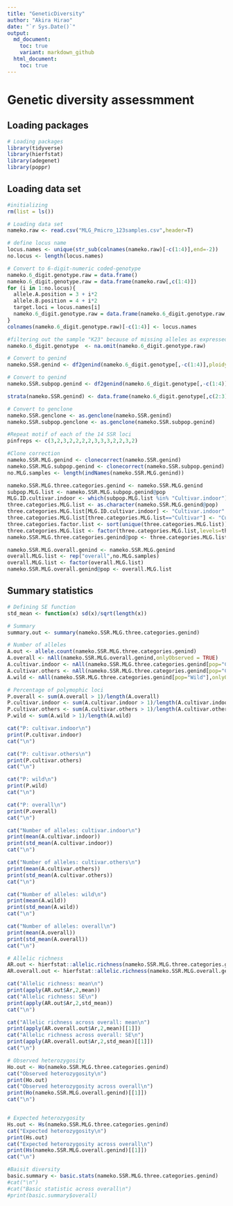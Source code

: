 ```yaml
---
title: "GeneticDiversity"
author: "Akira Hirao"
date: "`r Sys.Date()`"
output:
  md_document:
    toc: true
    variant: markdown_github
  html_document:
    toc: true
---
```


# Genetic diversity assessmment

## Loading packages

```r
# Loading packages
library(tidyverse)
library(hierfstat)
library(adegenet)
library(poppr)
```

## Loading data set

```r
#initializing
rm(list = ls())

# Loading data set
nameko.raw <- read.csv("MLG_Pmicro_123samples.csv",header=T)

# define locus name
locus.names <- unique(str_sub(colnames(nameko.raw)[-c(1:4)],end=-2))
no.locus <- length(locus.names)

# Convert to 6-digit-numeric coded-genotype
nameko.6_digit.genotype.raw = data.frame()
nameko.6_digit.genotype.raw = data.frame(nameko.raw[,c(1:4)])
for (i in 1:no.locus){
  allele.A.position = 3 + i*2
  allele.B.position = 4 + i*2
  target.loci = locus.names[i]
  nameko.6_digit.genotype.raw = data.frame(nameko.6_digit.genotype.raw, target.loci = paste(formatC(nameko.raw[,allele.A.position],width=3, flag="0"),formatC(nameko.raw[,allele.B.position],width=3, flag="0"),sep=""))
}
colnames(nameko.6_digit.genotype.raw)[-c(1:4)] <- locus.names

#filtering out the sample "K23" because of missing alleles as expressed "NA"
nameko.6_digit.genotype  <- na.omit(nameko.6_digit.genotype.raw)

# Convert to genind
nameko.SSR.genind <- df2genind(nameko.6_digit.genotype[,-c(1:4)],ploidy=2,ncode=3,ind.name=nameko.6_digit.genotype$ID,pop=nameko.6_digit.genotype$Pop)

# Convert to genind
nameko.SSR.subpop.genind <- df2genind(nameko.6_digit.genotype[,-c(1:4)],ploidy=2,ncode=3,ind.name=nameko.6_digit.genotype$ID,pop=nameko.6_digit.genotype$Subpop)

strata(nameko.SSR.genind) <- data.frame(nameko.6_digit.genotype[,c(2:3)])

# Convert to genclone
nameko.SSR.genclone <- as.genclone(nameko.SSR.genind)
nameko.SSR.subpop.genclone <- as.genclone(nameko.SSR.subpop.genind)

#Repeat motif of each of the 14 SSR loci
pinfreps <- c(3,2,3,2,2,2,2,3,3,3,2,2,3,2)

#Clone correction
nameko.SSR.MLG.genind <- clonecorrect(nameko.SSR.genind)
nameko.SSR.MLG.subpop.genind <- clonecorrect(nameko.SSR.subpop.genind)
no.MLG.samples <- length(indNames(nameko.SSR.MLG.genind))

nameko.SSR.MLG.three.categories.genind <- nameko.SSR.MLG.genind
subpop.MLG.list <- nameko.SSR.MLG.subpop.genind@pop
MLG.ID.cultivar.indoor <- which(subpop.MLG.list %in% "Cultivar.indoor")
three.categories.MLG.list <- as.character(nameko.SSR.MLG.genind@pop)
three.categories.MLG.list[MLG.ID.cultivar.indoor] <- "Cultivar.indoor"
three.categories.MLG.list[three.categories.MLG.list=="Cultivar"] <- "Cultivar.others"
three.categories.factor.list <- sort(unique(three.categories.MLG.list))
three.categories.MLG.list <- factor(three.categories.MLG.list,levels=three.categories.factor.list)
nameko.SSR.MLG.three.categories.genind@pop <- three.categories.MLG.list

nameko.SSR.MLG.overall.genind <- nameko.SSR.MLG.genind
overall.MLG.list <- rep("overall",no.MLG.samples)
overall.MLG.list <- factor(overall.MLG.list)
nameko.SSR.MLG.overall.genind@pop <- overall.MLG.list
```

## Summary statistics

```r
# Defining SE function
std_mean <- function(x) sd(x)/sqrt(length(x))

# Summary
summary.out <- summary(nameko.SSR.MLG.three.categories.genind)

# Number of alleles
A.out <- allele.count(nameko.SSR.MLG.three.categories.genind)
A.overall <- nAll(nameko.SSR.MLG.overall.genind,onlyObserved = TRUE)
A.cultivar.indoor <- nAll(nameko.SSR.MLG.three.categories.genind[pop="Cultivar.indoor"],onlyObserved = TRUE)
A.cultivar.others <- nAll(nameko.SSR.MLG.three.categories.genind[pop="Cultivar.others"],onlyObserved = TRUE)
A.wild <- nAll(nameko.SSR.MLG.three.categories.genind[pop="Wild"],onlyObserved = TRUE)

# Percentage of polymophic loci
P.overall <- sum(A.overall > 1)/length(A.overall)
P.cultivar.indoor <- sum(A.cultivar.indoor > 1)/length(A.cultivar.indoor)
P.cultivar.others <- sum(A.cultivar.others > 1)/length(A.cultivar.others)
P.wild <- sum(A.wild > 1)/length(A.wild)

cat("P: cultivar.indoor\n")
print(P.cultivar.indoor)
cat("\n")

cat("P: cultivar.others\n")
print(P.cultivar.others)
cat("\n")

cat("P: wild\n")
print(P.wild)
cat("\n")

cat("P: overall\n")
print(P.overall)
cat("\n")

cat("Number of alleles: cultivar.indoor\n")
print(mean(A.cultivar.indoor))
print(std_mean(A.cultivar.indoor))
cat("\n")

cat("Number of alleles: cultivar.others\n")
print(mean(A.cultivar.others))
print(std_mean(A.cultivar.others))
cat("\n")

cat("Number of alleles: wild\n")
print(mean(A.wild))
print(std_mean(A.wild))
cat("\n")

cat("Number of alleles: overall\n")
print(mean(A.overall))
print(std_mean(A.overall))
cat("\n")

# Allelic richness
AR.out <- hierfstat::allelic.richness(nameko.SSR.MLG.three.categories.genind, min.n = 10)
AR.overall.out <- hierfstat::allelic.richness(nameko.SSR.MLG.overall.genind, min.n = 10)

cat("Allelic richness: mean\n")
print(apply(AR.out$Ar,2,mean))
cat("Allelic richness: SE\n")
print(apply(AR.out$Ar,2,std_mean))
cat("\n")

cat("Allelic richness across overall: mean\n")
print(apply(AR.overall.out$Ar,2,mean)[[1]])
cat("Allelic richness across overall: SE\n")
print(apply(AR.overall.out$Ar,2,std_mean)[[1]])
cat("\n")

# Observed heterozygosity
Ho.out <- Ho(nameko.SSR.MLG.three.categories.genind)
cat("Observed heterozygosity\n")
print(Ho.out)
cat("Observed heterozygosity across overall\n")
print(Ho(nameko.SSR.MLG.overall.genind)[[1]])
cat("\n")


# Expected heterozygosity
Hs.out <- Hs(nameko.SSR.MLG.three.categories.genind)
cat("Expected heterozygosity\n")
print(Hs.out)
cat("Expected heterozygosity across overall\n")
print(Hs(nameko.SSR.MLG.overall.genind)[[1]])
cat("\n")

#Baisit diversity
basic.summary <- basic.stats(nameko.SSR.MLG.three.categories.genind)
#cat("\n")
#cat("Basic statistic across overall\n")
#print(basic.summary$overall)
```


